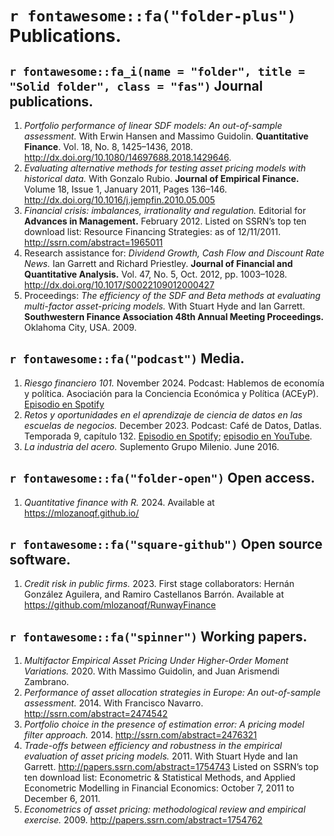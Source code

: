 # `r fontawesome::fa("folder-plus")` Publications.

## `r fontawesome::fa_i(name = "folder", title = "Solid folder", class = "fas")` Journal publications.

1. *Portfolio performance of linear SDF models: An out-of-sample assessment.* With Erwin Hansen and Massimo Guidolin. **Quantitative Finance**.  Vol. 18, No. 8, 1425–1436, 2018. [http://dx.doi.org/10.1080/14697688.2018.1429646](http://dx.doi.org/10.1080/14697688.2018.1429646).
1. *Evaluating alternative methods for testing asset pricing models with historical data.* With Gonzalo Rubio. **Journal of Empirical Finance.**  Volume 18, Issue 1, January 2011, Pages 136–146. [http://dx.doi.org/10.1016/j.jempfin.2010.05.005](http://dx.doi.org/10.1016/j.jempfin.2010.05.005)
1. *Financial crisis: imbalances, irrationality and regulation.* Editorial for **Advances in Management.** February 2012. Listed on SSRN’s top ten download list: Resource Financing Strategies: as of 12/11/2011. [http://ssrn.com/abstract=1965011](http://ssrn.com/abstract=1965011)
1. Research assistance for: *Dividend Growth, Cash Flow and Discount Rate News.* Ian Garrett and Richard Priestley. **Journal of Financial and Quantitative Analysis.**  Vol. 47, No. 5, Oct. 2012, pp. 1003–1028. [http://dx.doi.org/10.1017/S0022109012000427](http://dx.doi.org/10.1017/S0022109012000427)
1. Proceedings: *The efficiency of the SDF and Beta methods at evaluating multi-factor asset-pricing models.* With Stuart Hyde and Ian Garrett. **Southwestern Finance Association 48th Annual Meeting Proceedings.** Oklahoma City, USA. 2009.


## `r fontawesome::fa("podcast")` Media.

1. *Riesgo financiero 101.* November 2024. Podcast: Hablemos de economía y política. Asociación para la Conciencia Económica y Política (ACEyP). [Episodio en Spotify](https://open.spotify.com/episode/7hrOh0tvDH3lioOfXtRqsT?si=be51b90e9bfd478a)
1. *Retos y oportunidades en el aprendizaje de ciencia de datos en las escuelas de negocios.* December 2023. Podcast: Café de Datos, Datlas. Temporada 9, capítulo 132. [Episodio en Spotify](https://open.spotify.com/episode/6x8c6XIPIfIPLj1yRhi5D8?si=5s9ik8ffQcW_Sy9NVU5sxg); [episodio en YouTube](https://youtu.be/SKG3Kr-TK-w?si=W5wg2DXluuiEspWC).
1. *La industria del acero.* Suplemento Grupo Milenio. June 2016.

\hspace{1 mm}

## `r fontawesome::fa("folder-open")` Open access.

1. *Quantitative finance with R.* 2024. Available at [https://mlozanoqf.github.io/](https://mlozanoqf.github.io/)

\hspace{1 mm}

## `r fontawesome::fa("square-github")` Open source software.

1. *Credit risk in public firms.* 2023. First stage collaborators: Hernán González Aguilera, and Ramiro Castellanos Barrón. Available at [https://github.com/mlozanoqf/RunwayFinance](https://github.com/mlozanoqf/RunwayFinance)

\hspace{1 mm}

## `r fontawesome::fa("spinner")` Working papers.

1. *Multifactor Empirical Asset Pricing Under Higher-Order Moment Variations.* 2020. With Massimo Guidolin, and Juan Arismendi Zambrano.
1. *Performance of asset allocation strategies in Europe: An out-of-sample assessment.* 2014. With Francisco Navarro. [http://ssrn.com/abstract=2474542](http://ssrn.com/abstract=2474542)
1. *Portfolio choice in the presence of estimation error: A pricing model filter approach.* 2014. [http://ssrn.com/abstract=2476321](http://ssrn.com/abstract=2476321)
1. *Trade-offs between efficiency and robustness in the empirical evaluation of asset pricing models.* 2011. With Stuart Hyde and Ian Garrett. [http://papers.ssrn.com/abstract=1754743](http://papers.ssrn.com/abstract=1754743) Listed on SSRN’s top ten download list: Econometric & Statistical Methods, and Applied Econometric Modelling in Financial Economics: October 7, 2011 to December 6, 2011.
1. *Econometrics of asset pricing: methodological review and empirical exercise.* 2009. [http://papers.ssrn.com/abstract=1754762](http://papers.ssrn.com/abstract=1754762)
